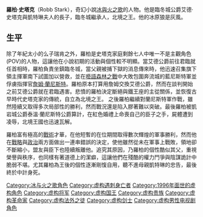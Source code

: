 '''羅柏·史塔克'''（Robb Stark），奇幻小說[[冰與火之歌|冰與火之歌]]的人物。他是臨冬城公爵艾德·史塔克與凱特琳夫人的長子，臨冬城繼承人，北境之王。他的冰原狼是灰風。

==生平==
除了年紀太小的么子瑞肯之外，羅柏是史塔克家庭剩餘七人中唯一不是主觀角色(POV)的人物，這讓他在小說初期的活動與個性較不明顯。當艾德公爵前往君臨就任首相時，羅柏負責坐鎮臨冬城，當父親被捕下獄的消息傳來時，他迅速召集旗下領主揮軍南下試圖加以營救，並在[[囈語森林之戰|囈語森林之戰]]中大敗包圍奔流城的藍尼斯特軍並俘虜指揮官[[詹姆·蘭尼斯特|詹姆·蘭尼斯特]]。羅柏原本打算用詹姆交換艾德公爵，然而在談判開始之前艾德公爵就在君臨遇害。悲憤的羅柏決定斷絕與鐵王座的主從關係，並恢復古早時代史塔克家的傳統，自立為北境之王。
之後羅柏繼續對蘭尼斯特軍作戰，雖然陸續又取得多次局部性的勝利，然而戰況還是陷入膠著難以突破。最後羅柏被凱岩城公爵泰溫·蘭尼斯特公爵算計，在紅色婚禮上命喪自己的臣子之手，屍體遭到凌辱，北境王國也迅速瓦解。

羅柏富有極高的[[戰術|戰術]]才華，在他短暫的在位期間取得數次輝煌的軍事勝利，然而他在[[戰略|戰略]]與[[政治|政治]]兩方面做出一連串錯誤的決定，使他雖然從未在軍事上戰敗，領地卻不斷縮小，盟友與臣下也陸續叛離他。追究其原因，乃羅柏的個性酷似其父，重視榮譽與秩序，也同樣有著道德上的潔癖，這讓他們在殘酷的權力鬥爭與陰謀詭計中脆弱不堪。尤其羅柏為王後的個性逐漸剛愎自用，聽不進母親凱特琳的忠告，最後終於中計身死。

{{冰与火之歌}}
{{Authority control}}
[[Category:冰与火之歌角色|Category:冰与火之歌角色]]
[[Category:虚构遇刺身亡者|Category:虚构遇刺身亡者]]
[[Category:1996年面世的虚构角色|Category:1996年面世的虚构角色]]
[[Category:虚构将军|Category:虚构将军]]
[[Category:虚构国王|Category:虚构国王]]
[[Category:虚构贵族|Category:虚构贵族]]
[[Category:虚构革命家|Category:虚构革命家]]
[[Category:虚构法外之徒|Category:虚构法外之徒]]
[[Category:虚构剑士|Category:虚构剑士]]
[[Category:虚构男性电视剧角色|Category:虚构男性电视剧角色]]